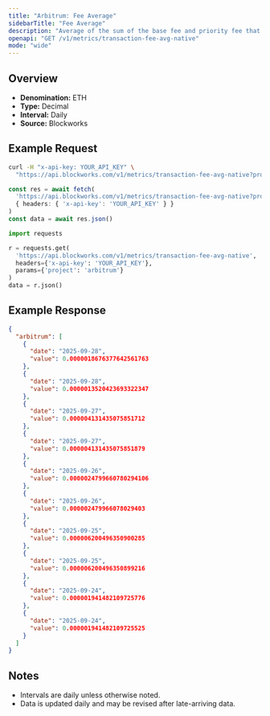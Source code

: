 ```yaml
---
title: "Arbitrum: Fee Average"
sidebarTitle: "Fee Average"
description: "Average of the sum of the base fee and priority fee that day in native chain token"
openapi: "GET /v1/metrics/transaction-fee-avg-native"
mode: "wide"
---
```


## Overview

- **Denomination:** ETH
- **Type:** Decimal
- **Interval:** Daily
- **Source:** Blockworks

## Example Request

<CodeGroup>

```bash cURL
curl -H "x-api-key: YOUR_API_KEY" \
  "https://api.blockworks.com/v1/metrics/transaction-fee-avg-native?project=arbitrum"
```

```typescript TypeScript
const res = await fetch(
  'https://api.blockworks.com/v1/metrics/transaction-fee-avg-native?project=arbitrum',
  { headers: { 'x-api-key': 'YOUR_API_KEY' } }
)
const data = await res.json()
```

```python Python
import requests

r = requests.get(
  'https://api.blockworks.com/v1/metrics/transaction-fee-avg-native',
  headers={'x-api-key': 'YOUR_API_KEY'},
  params={'project': 'arbitrum'}
)
data = r.json()
```

</CodeGroup>

## Example Response

```json
{
  "arbitrum": [
    {
      "date": "2025-09-28",
      "value": 0.0000018676377642561763
    },
    {
      "date": "2025-09-28",
      "value": 0.0000013520423693322347
    },
    {
      "date": "2025-09-27",
      "value": 0.000004131435075851712
    },
    {
      "date": "2025-09-27",
      "value": 0.000004131435075851879
    },
    {
      "date": "2025-09-26",
      "value": 0.0000024799660780294106
    },
    {
      "date": "2025-09-26",
      "value": 0.000002479966078029403
    },
    {
      "date": "2025-09-25",
      "value": 0.000006200496350900285
    },
    {
      "date": "2025-09-25",
      "value": 0.000006200496350899216
    },
    {
      "date": "2025-09-24",
      "value": 0.000001941482109725776
    },
    {
      "date": "2025-09-24",
      "value": 0.000001941482109725525
    }
  ]
}
```

## Notes
- Intervals are daily unless otherwise noted.
- Data is updated daily and may be revised after late-arriving data.